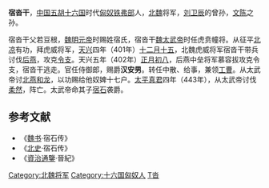 '''宿沓干'''{{BD|？||443年|}}，[[中国|中国]][[五胡十六国|五胡十六国]]时代[[匈奴|匈奴]][[铁弗部|铁弗部]]人，[[北魏|北魏]]将军，[[刘卫辰|刘卫辰]]的曾孙，[[文陈|文陈]]之孙。

宿沓干父若豆根，[[魏明元帝|魏明元帝]]时赐姓宿氏，宿沓干[[魏太武帝|魏太武帝]]时任虎贲幢将。从征平[[北凉|北凉]]有功，拜虎威将军，[[天兴_(北魏)|天兴]]四年（401年）[[十二月十五|十二月十五]]，北魏虎威将军宿沓干带兵讨伐[[后燕|后燕]]，攻克[[令支|令支]]。天兴五年（402年）[[正月初八|正月初八]]，后燕中垒将军慕容拔攻克令支，宿沓干逃走。官任侍御郎，赐爵'''汉安男'''。转任中散、给事，兼领[[工曹|工曹]]。从太武帝讨[[北燕|北燕]][[和龙|和龙]]，以功赐给他奴婢十七户。[[太平真君|太平真君]]四年（443年），从太武帝讨伐[[柔然|柔然]]，阵亡。太武帝命其子[[宿石|宿石]]袭爵。

==参考文献==
*《[[魏书|魏书]]·宿石传》
*《[[北史|北史]]·宿石传》
*《[[資治通鑒|資治通鑒]]·晉紀》


[[Category:北魏将军|Category:北魏将军]]
[[Category:十六国匈奴人|Category:十六国匈奴人]]
[[Category:宿姓|T沓]]